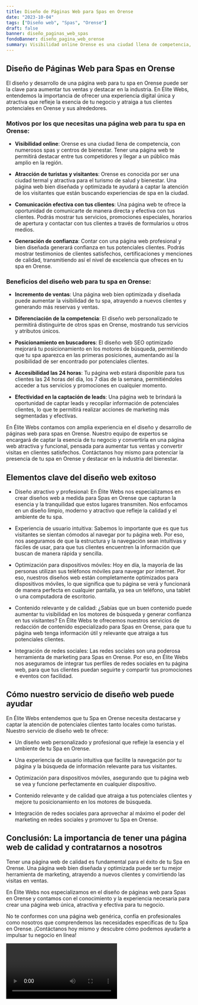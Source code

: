 ```yaml
---
title: Diseño de Páginas Web para Spas en Orense
date: "2023-10-04"
tags: ["Diseño web", "Spas", "Orense"]
draft: false
banner: diseño_paginas_web_spas
fondoBanner: diseño_pagina_web_orense
summary: Visibilidad online Orense es una ciudad llena de competencia, con numerosos spas y centros de bienestar. Tener una página web te permitirá destacar entre tus competidores y llegar a un público más amplio en la región.
---
```



## **Diseño de Páginas Web para Spas en Orense**

El diseño y desarrollo de una página web para tu spa en Orense puede ser la clave para aumentar tus ventas y destacar en la industria. En Élite Webs, entendemos la importancia de ofrecer una experiencia digital única y atractiva que refleje la esencia de tu negocio y atraiga a tus clientes potenciales en Orense y sus alrededores.

### **Motivos por los que necesitas una página web para tu spa en Orense:**

- **Visibilidad online**: Orense es una ciudad llena de competencia, con numerosos spas y centros de bienestar. Tener una página web te permitirá destacar entre tus competidores y llegar a un público más amplio en la región.

- **Atracción de turistas y visitantes**: Orense es conocida por ser una ciudad termal y atractiva para el turismo de salud y bienestar. Una página web bien diseñada y optimizada te ayudará a captar la atención de los visitantes que están buscando experiencias de spa en la ciudad.

- **Comunicación efectiva con tus clientes**: Una página web te ofrece la oportunidad de comunicarte de manera directa y efectiva con tus clientes. Podrás mostrar tus servicios, promociones especiales, horarios de apertura y contactar con tus clientes a través de formularios u otros medios.

- **Generación de confianza**: Contar con una página web profesional y bien diseñada generará confianza en tus potenciales clientes. Podrás mostrar testimonios de clientes satisfechos, certificaciones y menciones de calidad, transmitiendo así el nivel de excelencia que ofreces en tu spa en Orense.

### **Beneficios del diseño web para tu spa en Orense:**

- **Incremento de ventas**: Una página web bien optimizada y diseñada puede aumentar la visibilidad de tu spa, atrayendo a nuevos clientes y generando más reservas y ventas.

- **Diferenciación de la competencia**: El diseño web personalizado te permitirá distinguirte de otros spas en Orense, mostrando tus servicios y atributos únicos.

- **Posicionamiento en buscadores**: El diseño web SEO optimizado mejorará tu posicionamiento en los motores de búsqueda, permitiendo que tu spa aparezca en las primeras posiciones, aumentando así la posibilidad de ser encontrado por potenciales clientes.

- **Accesibilidad las 24 horas**: Tu página web estará disponible para tus clientes las 24 horas del día, los 7 días de la semana, permitiéndoles acceder a tus servicios y promociones en cualquier momento.

- **Efectividad en la captación de leads**: Una página web te brindará la oportunidad de captar leads y recopilar información de potenciales clientes, lo que te permitirá realizar acciones de marketing más segmentadas y efectivas.

En Élite Webs contamos con amplia experiencia en el diseño y desarrollo de páginas web para spas en Orense. Nuestro equipo de expertos se encargará de captar la esencia de tu negocio y convertirla en una página web atractiva y funcional, pensada para aumentar tus ventas y convertir visitas en clientes satisfechos. Contáctanos hoy mismo para potenciar la presencia de tu spa en Orense y destacar en la industria del bienestar.

<GifSeo />

<Cta />

## Elementos clave del diseño web exitoso

- Diseño atractivo y profesional: En Élite Webs nos especializamos en crear diseños web a medida para Spas en Orense que capturan la esencia y la tranquilidad que estos lugares transmiten. Nos enfocamos en un diseño limpio, moderno y atractivo que refleje la calidad y el ambiente de tu spa.

- Experiencia de usuario intuitiva: Sabemos lo importante que es que tus visitantes se sientan cómodos al navegar por tu página web. Por eso, nos aseguramos de que la estructura y la navegación sean intuitivas y fáciles de usar, para que tus clientes encuentren la información que buscan de manera rápida y sencilla.

- Optimización para dispositivos móviles: Hoy en día, la mayoría de las personas utilizan sus teléfonos móviles para navegar por internet. Por eso, nuestros diseños web están completamente optimizados para dispositivos móviles, lo que significa que tu página se verá y funcionará de manera perfecta en cualquier pantalla, ya sea un teléfono, una tablet o una computadora de escritorio.

- Contenido relevante y de calidad: ¿Sabías que un buen contenido puede aumentar tu visibilidad en los motores de búsqueda y generar confianza en tus visitantes? En Élite Webs te ofrecemos nuestros servicios de redacción de contenido especializado para Spas en Orense, para que tu página web tenga información útil y relevante que atraiga a tus potenciales clientes.

- Integración de redes sociales: Las redes sociales son una poderosa herramienta de marketing para Spas en Orense. Por eso, en Élite Webs nos aseguramos de integrar tus perfiles de redes sociales en tu página web, para que tus clientes puedan seguirte y compartir tus promociones e eventos con facilidad.

## Cómo nuestro servicio de diseño web puede ayudar

En Élite Webs entendemos que tu Spa en Orense necesita destacarse y captar la atención de potenciales clientes tanto locales como turistas. Nuestro servicio de diseño web te ofrece:

- Un diseño web personalizado y profesional que refleje la esencia y el ambiente de tu Spa en Orense.

- Una experiencia de usuario intuitiva que facilite la navegación por tu página y la búsqueda de información relevante para tus visitantes.

- Optimización para dispositivos móviles, asegurando que tu página web se vea y funcione perfectamente en cualquier dispositivo.

- Contenido relevante y de calidad que atraiga a tus potenciales clientes y mejore tu posicionamiento en los motores de búsqueda.

- Integración de redes sociales para aprovechar al máximo el poder del marketing en redes sociales y promover tu Spa en Orense.

## Conclusión: La importancia de tener una página web de calidad y contratarnos a nosotros

Tener una página web de calidad es fundamental para el éxito de tu Spa en Orense. Una página web bien diseñada y optimizada puede ser tu mejor herramienta de marketing, atrayendo a nuevos clientes y convirtiendo las visitas en ventas.

En Élite Webs nos especializamos en el diseño de páginas web para Spas en Orense y contamos con el conocimiento y la experiencia necesaria para crear una página web única, atractiva y efectiva para tu negocio.

No te conformes con una página web genérica, confía en profesionales como nosotros que comprendemos las necesidades específicas de tu Spa en Orense. ¡Contáctanos hoy mismo y descubre cómo podemos ayudarte a impulsar tu negocio en línea!

<Video />

<CtaBot job="Spas" city="Orense" />

<Gmaps query="Orense+españa+maps" />
